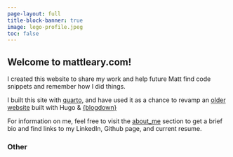 ```yaml
---
page-layout: full
title-block-banner: true
image: lego-profile.jpeg
toc: false
---
```


## Welcome to mattleary.com!

I created this website to share my work and help future Matt find code snippets and remember how I did things.

I built this site with [quarto](https://quarto.org/), and have used it as a chance to revamp an [older website](https://github.com/mleary/blogdown) built with Hugo & [{blogdown}](https://bookdown.org)

For information on me, feel free to visit the [about_me](about.html) section to get a brief bio and find links to my LinkedIn, Github page, and current resume.


### Other 